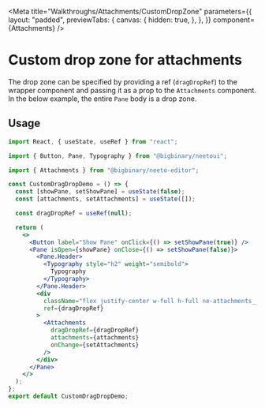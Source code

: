 
<Meta
  title="Walkthroughs/Attachments/CustomDropZone"
  parameters={{
    layout: "padded",
    previewTabs: {
      canvas: {
        hidden: true,
      },
    },
  }}
  component={Attachments}
/>

# Custom drop zone for attachments

The drop zone can be specified by providing a ref (`dragDropRef`) to the wrapper
component and passing it as a prop to the `Attachments` component. In the below
example, the entire `Pane` body is a drop zone.

<Canvas>
  <CustomDragDropDemo />
</Canvas>

## Usage

```jsx
import React, { useState, useRef } from "react";

import { Button, Pane, Typography } from "@bigbinary/neetoui";

import { Attachments } from "@bigbinary/neeto-editor";

const CustomDragDropDemo = () => {
  const [showPane, setShowPane] = useState(false);
  const [attachments, setAttachments] = useState([]);

  const dragDropRef = useRef(null);

  return (
    <>
      <Button label="Show Pane" onClick={() => setShowPane(true)} />
      <Pane isOpen={showPane} onClose={() => setShowPane(false)}>
        <Pane.Header>
          <Typography style="h2" weight="semibold">
            Typography
          </Typography>
        </Pane.Header>
        <div
          className="flex justify-center w-full h-full ne-attachments__wrapper"
          ref={dragDropRef}
        >
          <Attachments
            dragDropRef={dragDropRef}
            attachments={attachments}
            onChange={setAttachments}
          />
        </div>
      </Pane>
    </>
  );
};
export default CustomDragDropDemo;
```
